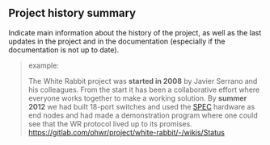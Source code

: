 ## Project history summary {#sec-project-history-summary}

Indicate main information about the history of the project, as well as the last updates in the project and in the documentation (especially if the documentation is not up to date).

> example:
>
> The White Rabbit project was **started in 2008** by Javier Serrano and his colleagues.
> From the start it has been a collaborative effort where everyone works together to make a working solution.
> By **summer 2012** we had built 18-port switches and used the [SPEC](https://gitlab.com/ohwr/project/spec/-/wikis) hardware as end nodes and had made a demonstration program where one could see that the WR protocol lived up to its promises.
> <https://gitlab.com/ohwr/project/white-rabbit/-/wikis/Status>
